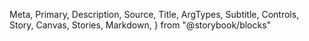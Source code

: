   Meta,
  Primary,
  Description,
  Source,
  Title,
  ArgTypes,
  Subtitle,
  Controls,
  Story,
  Canvas,
  Stories,
  Markdown,
} from "@storybook/blocks"

<Meta of={StepVerticalProgress} />
<Title />
<Description of={StepVerticalProgress} />

```tsx
import { StepVerticalProgress } from "@einride/ui"
```

## Basic

<Description of={StepVerticalProgress.Basic} />
<Canvas of={StepVerticalProgress.Basic} />
<Controls of={StepVerticalProgress.Basic} />

## Custom steps

<Description of={StepVerticalProgress.CustomSteps} />
<Canvas of={StepVerticalProgress.CustomSteps} />
<Controls of={StepVerticalProgress.CustomSteps} include={["completedSteps", "steps"]} />

## Custom color

<Description of={StepVerticalProgress.CustomColor} />
<Canvas of={StepVerticalProgress.CustomColor} />
<Controls of={StepVerticalProgress.CustomColor} include="color" />

## Accessibility

Adding a descriptive `aria-label` is required to convey what the progress bar is displaynig.
